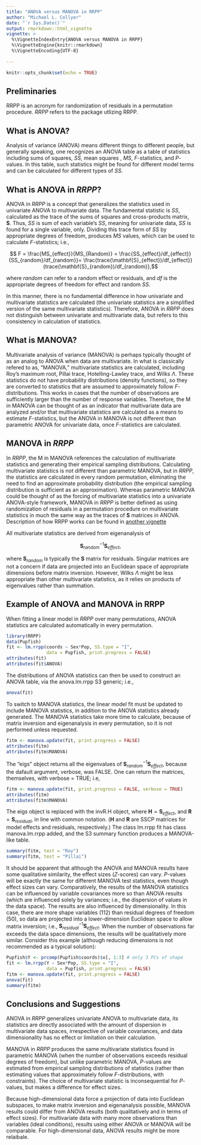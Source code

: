 ```yaml
---
title: "ANOVA versus MANOVA in RRPP"
author: "Michael L. Collyer"
date: "`r Sys.Date()`"
output: rmarkdown::html_vignette
vignette: >
  %\VignetteIndexEntry{ANOVA versus MANOVA in RRPP}
  %\VignetteEngine{knitr::rmarkdown}
  %\VignetteEncoding{UTF-8}
  
---
```


```r
knitr::opts_chunk$set(echo = TRUE)
```

## Preliminaries

RRPP is an acronym for randomization of residuals in a permutation procedure.  *RRPP* refers to the package utlizing RRPP.

## What is ANOVA?

Analysis of variance (ANOVA) means different things to different people, but generally speaking, one recognizes an ANOVA table as a table of statistics including sums of squares, $SS$, mean squares , $MS$, $F$-statistics, and $P$-values.  In this table, such statistics might be found for different model terms and can be calculated for different types of $SS$.

## What is ANOVA in *RRPP*?

ANOVA in *RRPP* is a concept that generalizes the statistics used in univariate ANOVA to multivariate data.  The fundamental statistic is $SS$, calculated as the trace of the sums of squares and cross-products matrix, $\mathbf{S}$.  Thus, $SS$ is sum of each variable's $SS$, meaning for univariate data, $SS$ is found for a single variable, only. Dividing this trace form of $SS$ by appropriate degrees of freedom, produces $MS$ values, which can be used to calculate $F$-statistics; i.e., 

$$ F = \frac{MS_{effect}}{MS_{Random}} = \frac{SS_{effect}/df_{effect}}{SS_{random}/df_{random}}=
\frac{trace(\mathbf{S}_{effect})/df_{effect}}{trace(\mathbf{S}_{random})/df_{random}},$$

where $random$ can refer to a random effect or residuals, and $df$ is the appropriate degrees of freedom for effect and random $SS$.

In this manner, there is no fundamental difference in how univariate and multivariate statistics are calculated (the univariate statistics are a simplified version of the same multivariate statistics).  Therefore, ANOVA in *RRPP* does not distinguish between univariate and multivariate data, but refers to this consistency in calculation of statistics.

## What is MANOVA?

Multivariate analysis of variance (MANOVA) is perhaps typically thought of as an analog to ANOVA when data are multivariate.  In what is classically refered to as, "MANOVA," multivariate statistics are calculated, including Roy's maximum root, Pillai trace, Hotelling-Lawley trace, and Wilks $\Lambda$.  These statistics do not have probability distributions (density functions), so they are converted to statistics that are assumed to approximately follow $F$-distributions.  This works in cases that the number of observations are sufficiently larger than the number of response variables.  Therefore, the M in MANOVA can be thought of as an indicator that multivariate data are analyzed and/or that multivariate statistics are calculated as a means to estimate $F$-statistics, but the ANOVA in MANOVA is not different than parametric ANOVA for univariate data, once $F$-statistics are calculated.

## MANOVA in *RRPP*

In *RRPP*, the M in MANOVA references the calculation of multivariate statistics and generating their empirical sampling distributions.  Calculating multivariate statistics is not different than parametric MANOVA, but in *RRPP*, the statistics are calculated in every random permutation, eliminating the need to find an approximate probability distribution (the empirical sampling distribution is sufficient as an approximation).  Whereas parametric MANOVA could be thought of as the forcing of multivariate statistics into a univariate ANOVA-style framework, MANOVA in *RRPP* is better defined as using randomization of residuals in a permutation procedure on multivariate statistics in much the same way as the traces of $\mathbf{S}$ matrices in ANOVA.  Description of how RRPP works can be found in [another vignette](Using.RRPP.html)

All multivariate statistics are derived from eigenanalysis of

$$\mathbf{S}_{random}^{-1}\mathbf{S}_{effect},$$

where $\mathbf{S}_{random}$ is typically the $\mathbf{S}$ matrix for residuals.  Singular matrices are not a concern if data are projected into an Euclidean space of appropriate dimensions before matrix inversion.  However, Wilks $\Lambda$ might be less appropriate than other multivariate statistics, as it relies on products of eigenvalues rather than summation.

## Example of ANOVA and MANOVA in RRPP

When fitting a linear model in *RRPP* over many permutations, ANOVA statistics are calculated automatically in every permutation.

```r
library(RRPP)
data(Pupfish)
fit <- lm.rrpp(coords ~ Sex*Pop, SS.type = "I", 
               data = Pupfish, print.progress = FALSE) 
attributes(fit)
attributes(fit$ANOVA)
```

The distributions of ANOVA statistics can then be used to construct an ANOVA table, via the anova.lm.rrpp S3 generic; i.e.,

```r
anova(fit)
```

To switch to MANOVA statistics, the linear model fit must be updated to include MANOVA statistics, in addition to the ANOVA statistics already generated.  The MANOVA statistics take more time to calculate, because of matrix inversion and eigenanalysis in every permutation, so it is not performed unless requested.  

```r
fitm <- manova.update(fit, print.progress = FALSE)
attributes(fitm)
attributes(fitm$MANOVA)
```

The "eigs" object returns all the eigenvalues of $\mathbf{S}_{random}^{-1}\mathbf{S}_{effect}$, because the dafault argument, verbose, was FALSE.  One can return the matrices, themselves, with verbose = TRUE; i.e,

```r
fitm <- manova.update(fit, print.progress = FALSE, verbose = TRUE)
attributes(fitm)
attributes(fitm$MANOVA)
```

The eigs object is replaced with the invR.H object, where $\mathbf{H} = \mathbf{S}_{effect}$, and $\mathbf{R} = \mathbf{S}_{residual}$, in line with common notation.  ($\mathbf{H}$ and $\mathbf{R}$ are SSCP matrices for model effects and residuals, respectively.)  The class lm.rrpp fit has class manova.lm.rrpp added, and the S3 summary function produces a MANOVA-like table.

```r
summary(fitm, test = "Roy")
summary(fitm, test = "Pillai")

```

It should be apparent that although the ANOVA and MANOVA results have some qualitative similarity, the effect sizes ($Z$-scores) can vary.  $P$-values will be exactly the same for different MANOVA test statistics, even though effect sizes can vary.  Comparatively, the results of the MANOVA statistics can be influenced by variable covariances more so than ANOVA results (which are influenced solely by variances; i.e., the dispersion of values in the data space).  The results are also influenced by dimensionality.  In this case, there are more shape variables (112) than residual degrees of freedom (50), so data are projected into a lower-dimension Euclidean space to allow matrix inversion; i.e., $\mathbf{S}_{residual}^{-1}\mathbf{S}_{effect}$.  When the number of observations far exceeds the data space dimensions, the results will be qualitatively more similar.  Consider this example (although reducing dimensions is not recommended as a typical solution):

```r
Pupfish$Y <- prcomp(Pupfish$coords)$x[, 1:3] # only 3 PCs of shape
fit <- lm.rrpp(Y ~ Sex*Pop, SS.type = "I", 
               data = Pupfish, print.progress = FALSE) 
fitm <- manova.update(fit, print.progress = FALSE)
anova(fit)
summary(fitm)
```

## Conclusions and Suggestions

ANOVA in *RRPP* generalizes univariate ANOVA to multivariate data, its statistics are directly associated with the amount of dispersion in multivariate data spaces, irrespective of variable covariances, and data dimensionality has no effect or limitation on their calculation.

MANOVA in *RRPP* produces the same multivariate statistics found in parametric MANOVA (when the number of observations exceeds residual degrees of freedom), but unlike parametric MANOVA, $P$-values are estimated from empirical sampling distributions of statistics (rather than estimating values that approximately follow $F$-distributions, with constraints).  The choice of multivariate statistic is inconsequential for $P$-values, but makes a difference for effect sizes.  

Because high-dimensional data force a projection of data into Euclidean subspaces, to make matrix inversion and eigenanalysis possible, MANOVA results could differ from ANOVA results (both qualitatively and in terms of effect sizes).  For multivariate data with many more observations than variables (ideal conditions), results using either ANOVA or MANOVA will be comparable.  For high-dimensional data, ANOVA results might be more relaibale.
